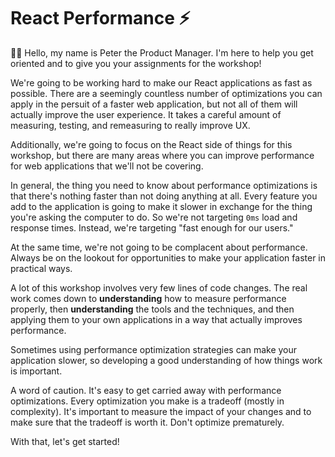 # React Performance ⚡

<EpicVideo url="https://www.epicreact.dev/workshops/react-performance/react-performance-intro" />

👨‍💼 Hello, my name is Peter the Product Manager. I'm here to help you get
oriented and to give you your assignments for the workshop!

We're going to be working hard to make our React applications as fast as
possible. There are a seemingly countless number of optimizations you can apply
in the persuit of a faster web application, but not all of them will actually
improve the user experience. It takes a careful amount of measuring, testing,
and remeasuring to really improve UX.

Additionally, we're going to focus on the React side of things for this
workshop, but there are many areas where you can improve performance for web
applications that we'll not be covering.

In general, the thing you need to know about performance optimizations is that
there's nothing faster than not doing anything at all. Every feature you add to
the application is going to make it slower in exchange for the thing you're
asking the computer to do. So we're not targeting `0ms` load and response times.
Instead, we're targeting "fast enough for our users."

At the same time, we're not going to be complacent about performance. Always be
on the lookout for opportunities to make your application faster in practical
ways.

A lot of this workshop involves very few lines of code changes. The real work
comes down to **understanding** how to measure performance properly, then
**understanding** the tools and the techniques, and then applying them to your
own applications in a way that actually improves performance.

Sometimes using performance optimization strategies can make your application
slower, so developing a good understanding of how things work is important.

<callout-danger>
	A word of caution. It's easy to get carried away with performance
	optimizations. Every optimization you make is a tradeoff (mostly in
	complexity). It's important to measure the impact of your changes and to make
	sure that the tradeoff is worth it. Don't optimize prematurely.
</callout-danger>

With that, let's get started!
